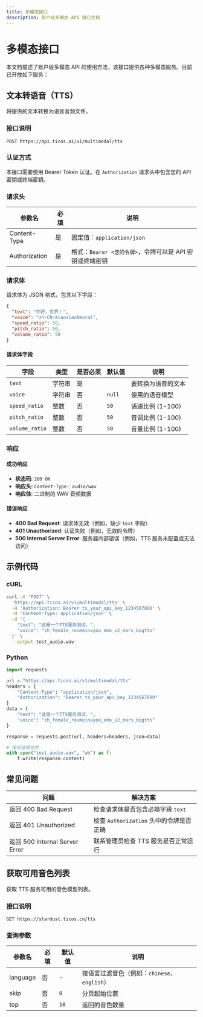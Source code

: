 ```yaml
---
title: 多模态接口
description: 账户级多模态 API 接口文档
---
```


# 多模态接口

本文档描述了账户级多模态 API 的使用方法，该接口提供各种多模态服务。目前已开放如下服务：

## 文本转语音（TTS）

将提供的文本转换为语音音频文件。

### 接口说明

```
POST https://api.ticos.ai/v1/multimodal/tts
```

### 认证方式

本接口需要使用 Bearer Token 认证。在 `Authorization` 请求头中包含您的 API 密钥或终端密钥。

### 请求头

| 参数名 | 必填 | 说明 |
| ----- | ---- | ---- |
| Content-Type | 是 | 固定值：`application/json` |
| Authorization | 是 | 格式：`Bearer <您的令牌>`，令牌可以是 API 密钥或终端密钥 |

### 请求体

请求体为 JSON 格式，包含以下字段：

```json
{
  "text": "你好，世界！",
  "voice": "zh-CN-XiaoxiaoNeural",
  "speed_ratio": 50,
  "pitch_ratio": 50,
  "volume_ratio": 50
}
```

#### 请求体字段

| 字段 | 类型 | 是否必须 | 默认值 | 说明 |
|---|---|---|---|---|
| `text` | 字符串 | 是 | | 要转换为语音的文本 |
| `voice` | 字符串 | 否 | `null` | 使用的语音模型 |
| `speed_ratio` | 整数 | 否 | `50` | 语速比例 (1-100) |
| `pitch_ratio` | 整数 | 否 | `50` | 音调比例 (1-100) |
| `volume_ratio` | 整数 | 否 | `50` | 音量比例 (1-100) |

### 响应

#### 成功响应

- **状态码**: `200 OK`
- **响应头**: `Content-Type: audio/wav`
- **响应体**: 二进制的 WAV 音频数据

#### 错误响应

- **400 Bad Request**: 请求体无效（例如，缺少 `text` 字段）
- **401 Unauthorized**: 认证失败（例如，无效的令牌）
- **500 Internal Server Error**: 服务器内部错误（例如，TTS 服务未配置或无法访问）

## 示例代码

### cURL

```bash
curl -X 'POST' \
  'https://api.ticos.ai/v1/multimodal/tts' \
  -H 'Authorization: Bearer ts_your_api_key_1234567890' \
  -H 'Content-Type: application/json' \
  -d '{
    "text": "这是一个TTS服务测试。",
    "voice": "zh_female_roumeinvyou_emo_v2_mars_bigtts"
  }' \
  --output test_audio.wav
```

### Python

```python
import requests

url = "https://api.ticos.ai/v1/multimodal/tts"
headers = {
    "Content-Type": "application/json",
    "Authorization": "Bearer ts_your_api_key_1234567890"
}
data = {
    "text": "这是一个TTS服务测试。",
    "voice": "zh_female_roumeinvyou_emo_v2_mars_bigtts"
}

response = requests.post(url, headers=headers, json=data)

# 保存音频文件
with open("test_audio.wav", "wb") as f:
    f.write(response.content)
```

## 常见问题

| 问题 | 解决方案 |
| ---- | -------- |
| 返回 400 Bad Request | 检查请求体是否包含必填字段 `text` |
| 返回 401 Unauthorized | 检查 `Authorization` 头中的令牌是否正确 |
| 返回 500 Internal Server Error | 联系管理员检查 TTS 服务是否正常运行 |

## 获取可用音色列表

获取 TTS 服务可用的音色模型列表。

### 接口说明

```
GET https://stardust.ticos.cn/tts
```

### 查询参数

| 参数名 | 必填 | 默认值 | 说明 |
| ----- | ---- | ------ | ---- |
| language | 否 | - | 按语言过滤音色（例如：`chinese`、`english`） |
| skip | 否 | `0` | 分页起始位置 |
| top | 否 | `10` | 返回的音色数量 |
